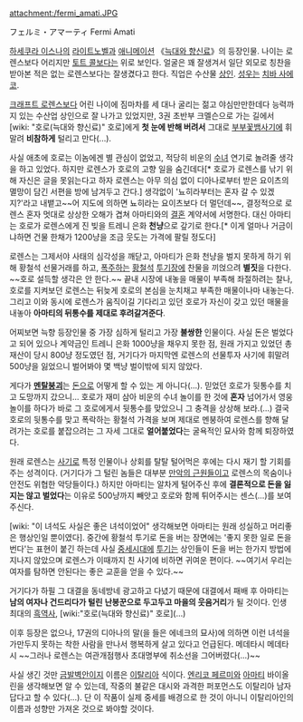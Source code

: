 attachment:/fermi_amati.JPG

フェルミ・アマーティ 
Fermi Amati

[[하세쿠라 이스나]]의 [[라이트노벨]]과 [[애니메이션]] 《[[늑대와 향신료]]》의 등장인물. 나이는 로렌스보다 어리지만 [[토트 콜]]보다는 위로 보인다. 얼굴은 꽤 잘생겨서 일단 외모로 칭찬을 받아본 적은 없는 로렌스보다는 잘생겼다고 한다. 직업은 수산물 [[상인]]. [[성우]]는 [[치바 사에코]].

[[크래프트 로렌스]]보다 어린 나이에 짐마차를 세 대나 굴리는 젊고 야심만만한데다 능력까지 있는 수산업 상인으로 잘 나가고 있었지만, 3권 초반부 크멜슨으로 가는 길에서 [wiki: "호로(늑대와 향신료)" 호로]에게 '''첫 눈에 반해 버려서''' 그대로 [[부부]][[꽃뱀]][[사기]]에 휘말려 '''비참하게''' 털리고 만다(...).

사실 애초에 호로는 이놈에겐 별 관심이 없었고, 적당히 비운의 [[수녀]] 연기로 놀려줄 생각을 하고 있었다. 하지만 로렌스가 호로의 고향 일을 숨긴데다[* 호로가 로렌스를 낚기 위해 자신은 글을 못읽는다고 하자 로렌스는 아무 의심 없이 디아나로부터 받은 요이츠의 멸망이 담긴 서편을 방에 남겨두고 간다.] 생각없이 '뇨히라부터는 혼자 갈 수 있겠지?'라고 내뱉고~~어 지도에 의하면 뇨히라는 요이츠보다 더 멀던데~~, 결정적으로 로렌스 혼자 멋대로 상상한 오해가 겹쳐 아마티와의 [[결혼]] 계약서에 서명한다. 대신 아마티는 호로가 로렌스에게 진 빚을 트레니 은화 '''천냥'''으로 갚기로 한다.[* 이게 얼마나 거금이냐하면 건물 한채가 1200냥을 조금 웃도는 가격에 팔릴 정도다]

로렌스는 그제서야 사태의 심각성을 깨닫고, 아마티가 은화 천냥을 벌지 못하게 하기 위해 황철석 선물거래를 하고, [[폭주]]하는 [[황철석]] [[투기]]장에 찬물을 끼얹으려 '''별짓'''을 다한다. ~~호로 설득할 생각은 안 한다.~~ 끝내 시장에 내놓을 매물이 부족해 좌절하려는 찰나, 호로를 지켜보던 로렌스는 뒤늦게 호로의 본심을 눈치채고 부족한 매물이나마 내놓는다. 그리고 이와 동시에 로렌스가 움직이길 기다리고 있던 호로가 자신이 갖고 있던 매물을 내놓아 '''아마티의 뒤통수를 제대로 후려갈겨준다'''.

어찌보면 늑향 등장인물 중 가장 심하게 털리고 가장 '''불쌍한''' 인물이다. 사실 돈은 벌었다고 되어 있으나 계약금인 트레니 은화 1000냥을 채우지 못한 점, 원래 가지고 있었던 총 재산이 당시 800냥 정도였던 점, 거기다가 마지막엔 로렌스의 선물투자 사기에 휘말려 500냥을 잃었으니 벌어봐야 몇 백냥 벌이밖에 되지 않았다. 

게다가 '''[[멘탈붕괴]]'''는 [[돈]]으로 어떻게 할 수 있는 게 아니다(…). 믿었던 호로가 뒷통수를 치고 도망까지 갔으니… 호로가 재미 삼아 비운의 수녀 놀이를 한 것에 '''혼자''' 넘어가서 영웅놀이를 하다가 바로 그 호로에게서 뒷통수를 맞았으니 그 충격을 상상해 보라.(…) 결국 호로의 뒷통수를 맞고 폭락하는 황철석 가격을 보며 제대로 멘붕하여 로렌스를 향해 달려가는 호로를 붙잡으려는 그 자세 그대로 '''얼어붙었다'''는 굴욕적인 묘사와 함께 퇴장하였다.

원래 로렌스는 [[사기]]로 특정 인물이나 상회를 탈탈 털어먹은 후에는 다시 재기 할 기회를 주는 성격이다. (거기다가 그 털린 놈들은 대부분 [[만악의 근원]]들이고 로렌스의 목숨이나 안전도 위협한 악당들이다.) 하지만 아마티는 알차게 털어주신 후에 '''결론적으로 돈을 잃지는 않고 벌었다'''는 이유로 500냥까지 빼앗고 호로와 함께 튀어주시는 센스(…)를 보여주신다.

[wiki: "이 녀석도 사실은 좋은 녀석이었어" 생각해보면 아마티는 원래 성실하고 머리좋은 행상인일 뿐이였다]. 중간에 황철석 투기로 돈을 버는 장면에는 '좋지 못한 일로 돈을 번다'는 표현이 붙긴 하는데 사실 [[중세]]시대에 [[투기]]는 상인들이 돈을 버는 한가지 방법에 지나지 않았으며 로렌스가 이때까지 친 사기에 비하면 귀여운 편이다. ~~여기서 우리는 여자를 탐하면 안된다는 좋은 교훈을 얻을 수 있다.~~

거기다가 하필 그 대결을 동네방네 광고하고 다녔기 때문에 대결에서 패배 후 아마티는 '''남의 여자나 건드리다가 털린''' '''난봉꾼으로 두고두고 마을의 웃음거리'''가 될 것이다. 인생 최대의 [[흑역사]], [wiki:"호로(늑대와 향신료)" 호로](…)

이후 등장은 없으나, 17권의 디아나의 말(을 들은 에네크의 묘사)에 의하면 이런 녀석을 가만두지 못하는 착한 사람을 만나서 행복하게 살고 있다고 언급된다. 메데타시 메데타시 ~~그러나 로렌스는 여관개점행사 초대명부에 취소선을 그어버렸다(...)~~

사실 생긴 것만 [[금발]][[벽안]]이지 이름은 [[이탈리아]] 식이다. [[엔리코 페르미]]와 [[아마티]] 바이올린을 생각해보면 알 수 있는데, 작중의 불같은 대시와 과격한 퍼포먼스도 이탈리아 남자 답다고 할 수 있다(...). 단 이 작품이 실제 중세를 배경으로 한 것이 아니니 이탈리아인의 이름과 성향만 가져온 것으로 봐야할 것이다.

